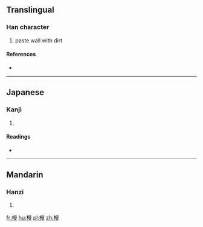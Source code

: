==Translingual==

===Han character===
{{Han char|rn=75|rad=木|as=11|sn=15|four=46947|canj=DAWE}}

# paste wall with dirt

====References====
* {{Han ref|kx=0548.150|dkj=15394|dj=0936.010|hdz=21279.050|uh=69FE|ud=27134|bh=E5D8|bd=58840}}

----

==Japanese==

===Kanji===
{{ja-kanji|grade=|rs=木11}}

# {{defn|lang=ja|sort=木11}}

====Readings====
* {{ja-readings|on=[[ばん]] (ban), [[まん]] (man)|kun=[[こて]] (kote)}}

----

==Mandarin==

===Hanzi===
{{cmn-hanzi|pin=[[mán]] ([[man2]]), [[màn]] ([[man4]])|wg=man<sup>2</sup>, man<sup>4</sup>}}

# {{defn|lang=cmn|sort=木11}}

[[fr:槾]]
[[hu:槾]]
[[pl:槾]]
[[zh:槾]]